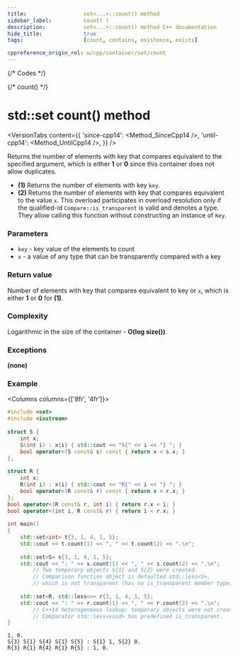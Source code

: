 ```yaml
---
title:					set<...>::count() method
sidebar_label:			count( )
description:			set<...>::count() method C++ documentation
hide_title:				true
tags:					[count, contains, existence, exists]

cppreference_origin_rel: w/cpp/container/set/count
---
```



{/* Codes */}

{/* count() */}

# std::set count() method

<VersionTabs content={{
    'since-cpp14': <Method_SinceCpp14 />,
    'until-cpp14': <Method_UntilCpp14 />,
    }} />

Returns the number of elements with key that compares equivalent to the specified argument, which is either **1** or **0** since this container does not allow duplicates.

 - **(1)** Returns the number of elements with key `key`.
 - **(2)** Returns the number of elements with key that compares equivalent to the value `x`. 
    This overload participates in overload resolution only if the qualified-id `Compare::is_transparent` is valid and denotes a type. They allow calling this function without constructing an instance of `Key`.

### Parameters

 - `key` - key value of the elements to count
 - `x` - a value of any type that can be transparently compared with a key

### Return value

Number of elements with key that compares equivalent to key or `x`, which is either **1** or **0** for **(1)**.

### Complexity

Logarithmic in the size of the container - **O(log size())**.

### Exceptions

**(none)**

### Example

<Columns columns={['8fr', '4fr']}>
<div>

```cpp title='Main.cpp' showLineNumbers
#include <set>
#include <iostream>
 
struct S {
    int x;
    S(int i) : x{i} { std::cout << "S{" << i << "} "; }
    bool operator<(S const& s) const { return x < s.x; }
};
 
struct R {
    int x;
    R(int i) : x{i} { std::cout << "R{" << i << "} "; }
    bool operator<(R const& r) const { return x < r.x; }
};
bool operator<(R const& r, int i) { return r.x < i; }
bool operator<(int i, R const& r) { return i < r.x; }
 
int main()
{
    std::set<int> t{3, 1, 4, 1, 5};
    std::cout << t.count(1) << ", " << t.count(2) << ".\n";
 
    std::set<S> s{3, 1, 4, 1, 5};
    std::cout << ": " << s.count(1) << ", " << s.count(2) << ".\n";
        // Two temporary objects S{1} and S{2} were created.
        // Comparison function object is defaulted std::less<S>,
        // which is not transparent (has no is_transparent member type).
 
    std::set<R, std::less<>> r{3, 1, 4, 1, 5};
    std::cout << ": " << r.count(1) << ", " << r.count(2) << ".\n";
        // C++14 heterogeneous lookup; temporary objects were not created.
        // Comparator std::less<void> has predefined is_transparent.
}
```

</div>
<div>

```plaintext title="Possible output"
1, 0.
S{3} S{1} S{4} S{1} S{5} : S{1} 1, S{2} 0.
R{3} R{1} R{4} R{1} R{5} : 1, 0.
```

</div>
</Columns>
